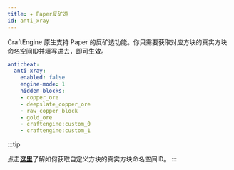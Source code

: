 ```yaml
---
title: ✈️ Paper反矿透
id: anti_xray
---
```


CraftEngine 原生支持 Paper 的反矿透功能。你只需要获取对应方块的真实方块命名空间ID并填写进去，即可生效。

```yaml
anticheat:
  anti-xray:
    enabled: false
    engine-mode: 1
    hidden-blocks:
    - copper_ore
    - deepslate_copper_ore
    - raw_copper_block
    - gold_ore
    - craftengine:custom_0
    - craftengine:custom_1
```

:::tip

点击[**这里**](../reference/commands.mdx#get-block-internal-id)了解如何获取自定义方块的真实方块命名空间ID。
:::